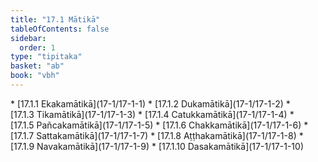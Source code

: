 ```yaml
---
title: "17.1 Mātikā"
tableOfContents: false
sidebar:
  order: 1
type: "tipitaka"
basket: "ab"
book: "vbh"
---
```



<DynamicBreadcrumb />



<TableOfContents book="vbh" section="17.1">
* [17.1.1 Ekakamātikā](17-1/17-1-1)
* [17.1.2 Dukamātikā](17-1/17-1-2)
* [17.1.3 Tikamātikā](17-1/17-1-3)
* [17.1.4 Catukkamātikā](17-1/17-1-4)
* [17.1.5 Pañcakamātikā](17-1/17-1-5)
* [17.1.6 Chakkamātikā](17-1/17-1-6)
* [17.1.7 Sattakamātikā](17-1/17-1-7)
* [17.1.8 Aṭṭhakamātikā](17-1/17-1-8)
* [17.1.9 Navakamātikā](17-1/17-1-9)
* [17.1.10 Dasakamātikā](17-1/17-1-10)
</TableOfContents>
